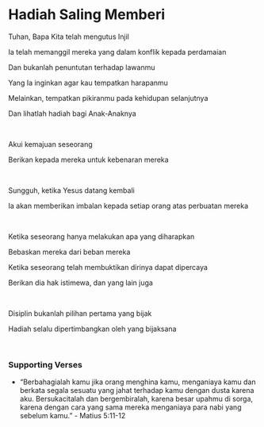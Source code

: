 # Hadiah Saling Memberi

Tuhan, Bapa Kita telah mengutus Injil

Ia telah memanggil mereka yang dalam konflik kepada perdamaian

Dan bukanlah penuntutan terhadap lawanmu

Yang Ia inginkan agar kau tempatkan harapanmu

Melainkan, tempatkan pikiranmu pada kehidupan selanjutnya

Dan lihatlah hadiah bagi Anak-Anaknya

<br />

Akui kemajuan seseorang

Berikan kepada mereka untuk kebenaran mereka

<br />

Sungguh, ketika Yesus datang kembali

Ia akan memberikan imbalan kepada setiap orang atas perbuatan mereka

<br />

Ketika seseorang hanya melakukan apa yang diharapkan

Bebaskan mereka dari beban mereka

Ketika seseorang telah membuktikan dirinya dapat dipercaya

Berikan dia hak istimewa, dan yang lain juga

<br />

Disiplin bukanlah pilihan pertama yang bijak

Hadiah selalu dipertimbangkan oleh yang bijaksana

<br />

### Supporting Verses

- “Berbahagialah kamu jika orang menghina kamu, menganiaya kamu dan berkata segala sesuatu yang jahat terhadap kamu dengan dusta karena aku. Bersukacitalah dan bergembiralah, karena besar upahmu di sorga, karena dengan cara yang sama mereka menganiaya para nabi yang sebelum kamu.” - Matius 5:11-12